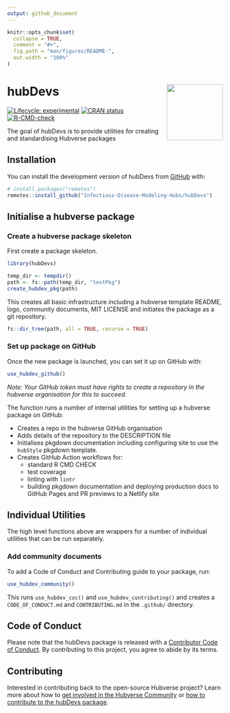 ```yaml
---
output: github_document
---
```


<!-- README.md is generated from README.Rmd. Please edit that file -->

```r
knitr::opts_chunk$set(
  collapse = TRUE,
  comment = "#>",
  fig.path = "man/figures/README-",
  out.width = "100%"
)
```


# hubDevs <img src="man/figures/logo.png" align="right" height="131" alt="" />

<!-- badges: start -->
[![Lifecycle: experimental](https://img.shields.io/badge/lifecycle-experimental-orange.svg)](https://lifecycle.r-lib.org/articles/stages.html#experimental)
[![CRAN status](https://www.r-pkg.org/badges/version/hubDevs)](https://CRAN.R-project.org/package=hubDevs)
[![R-CMD-check](https://github.com/Infectious-Disease-Modeling-Hubs/hubDevs/actions/workflows/R-CMD-check.yaml/badge.svg)](https://github.com/Infectious-Disease-Modeling-Hubs/hubDevs/actions/workflows/R-CMD-check.yaml)
<!-- badges: end -->

The goal of hubDevs is to provide utilities for creating and standardising Hubverse packages

## Installation

You can install the development version of hubDevs from [GitHub](https://github.com/) with:

``` r
# install.packages("remotes")
remotes::install_github("Infectious-Disease-Modeling-Hubs/hubDevs")
```

## Initialise a hubverse package

### Create a hubverse package skeleton

First create a package skeleton.


```r
library(hubDevs)

temp_dir <- tempdir()
path <- fs::path(temp_dir, "testPkg")
create_hubdev_pkg(path)
```

This creates all basic infrastructure including a hubverse template README, logo, community documents, MIT LICENSE and initiates the package as a git repository.


```r
fs::dir_tree(path, all = TRUE, recurse = TRUE)
```


### Set up package on GitHub

Once the new package is launched, you can set it up on GitHub with:


```r
use_hubdev_github()
```

_Note: Your GitHub token must have rights to create a repository in the hubverse organisation for this to succeed._

The function runs a number of internal utilities for setting up a hubverse package on GitHub:

- Creates a repo in the hubverse GitHub organisation
- Adds details of the repository to the DESCRIPTION file
- Initialises pkgdown documentation including configuring site to use the `hubStyle` pkgdown template.
- Creates GitHub Action workflows for:
    - standard R CMD CHECK
    - test coverage
    - linting with `lintr`
    - building pkgdown documentation and deploying production docs to GitHub Pages
      and PR previews to a Netlify site

## Individual Utilities

The high level functions above are wrappers for a number of individual utilities that can be run separately.

### Add community documents

To add a Code of Conduct and Contributing guide to your package, run:

```r
use_hubdev_community()
```

This runs `use_hubdev_coc()` and `use_hubdev_contributing()` and creates a `CODE_OF_CONDUCT.md` and `CONTRIBUTING.md` in the `.github/` directory.

## Code of Conduct

Please note that the hubDevs package is released with a [Contributor Code of Conduct](.github/CODE_OF_CONDUCT.md). By contributing to this project, you agree to abide by its terms.


## Contributing

Interested in contributing back to the open-source Hubverse project?
Learn more about how to [get involved in the Hubverse Community](https://hubdocs.readthedocs.io/en/latest/overview/contribute.html) or [how to contribute to the hubDevs package](.github/CONTRIBUTING.md).


